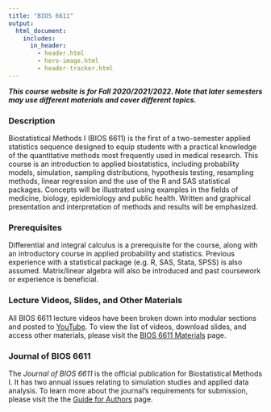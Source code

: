 ```yaml
---
title: "BIOS 6611"
output: 
  html_document:
    includes:
      in_header: 
        - header.html
        - hero-image.html
        - header-tracker.html
---
```


***This course website is for Fall 2020/2021/2022. Note that later semesters may use different materials and cover different topics.***

### Description

Biostatistical Methods I (BIOS 6611) is the first of a two-semester applied statistics sequence designed to equip students with a practical knowledge of the quantitative methods most frequently used in medical research. This course is an introduction to applied biostatistics, including probability models, simulation, sampling distributions, hypothesis testing, resampling methods, linear regression and the use of the R and SAS statistical packages. Concepts will be illustrated using examples in the fields of medicine, biology, epidemiology and public health. Written and graphical presentation and interpretation of methods and results will be emphasized.


### Prerequisites

Differential and integral calculus is a prerequisite for the course, along with an introductory course in applied probability and statistics. Previous experience with a statistical package (e.g. R, SAS, Stata, SPSS) is also assumed. Matrix/linear algebra will also be introduced and past coursework or experience is beneficial. 


### Lecture Videos, Slides, and Other Materials

All BIOS 6611 lecture videos have been broken down into modular sections and posted to [YouTube](https://www.youtube.com/channel/UCB9212rDruEh_xEXQxoExGQ). To view the list of videos, download slides, and access other materials, please visit the [BIOS 6611 Materials](bios_6611_materials.html) page.


### Journal of BIOS 6611

The *Journal of BIOS 6611* is the official publication for Biostatistical Methods I. It has two annual issues relating to simulation studies and applied data analysis. To learn more about the journal's requirements for submission, please visit the the [Guide for Authors](journal_of_bios_6611.html) page.
